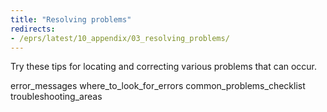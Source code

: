 ```yaml
---
title: "Resolving problems"
redirects:
- /eprs/latest/10_appendix/03_resolving_problems/
---
```


<div id="resolving_problems" class="registered_link"></div>

Try these tips for locating and correcting various problems that can occur.

<div class="toctree" maxdepth="3">

error_messages where_to_look_for_errors common_problems_checklist troubleshooting_areas

</div>
